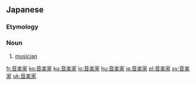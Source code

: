 ==Japanese==
{{ja-kanjitab|おん|がく|か|yomi=o}}

===Etymology===
{{suffix|音楽|家|lang=ja|t1=music|t2=performer|sort=おんがくか}}

===Noun===
{{ja-noun|おんがくか|kyu=音樂家}}

# [[musician]]

[[fr:音楽家]]
[[ko:音楽家]]
[[ku:音楽家]]
[[lo:音楽家]]
[[hu:音楽家]]
[[ja:音楽家]]
[[pl:音楽家]]
[[sv:音楽家]]
[[uk:音楽家]]